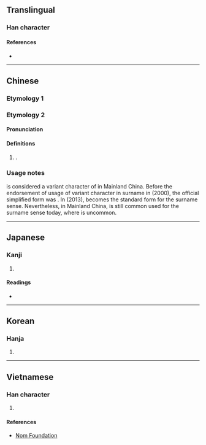 {{also|𡩋|寗|宁}}
{{character info}}
==Translingual==

===Han character===
{{Han char|rn=101|rad=用|as=07|sn=12|four=30227|canj=JPBQ|ids=⿳宀心用}}

====References====
* {{Han ref|kx=0756.080|dkj=21717|dj=1166.100|hdz=20944.080|uh=752F|ud=29999|bh=DAAC|bd=55980}}

----

==Chinese==

===Etymology 1===
{{zh-see|寧|v}}

===Etymology 2===
{{zh-forms}}

====Pronunciation====
{{zh-pron
|m=Nìng
|m-s=
|c=ning6
|c-t=
|g=
|h=pfs=
|j=
|md=
|mn=
|mn-t=
|w=
|x=
|mc=y
|oc=2,y
|cat=pn
}}

====Definitions====
{{zh-hanzi}}

# {{surname|zh}}.

===Usage notes===
{{lang|zh|甯}} is considered a variant character of {{zh-l|寧}} in Mainland China. Before the endorsement of usage of variant character in surname in {{lang|zh|中华人民共和国国家通用语言文字法}} (2000), the official simplified form was {{lang|zh|宁}}. In {{lang|zh|通用规范汉字表}} (2013), {{lang|zh|甯}} becomes the standard form for the surname sense. Nevertheless, in Mainland China, {{lang|zh|宁}} is still common used for the surname sense today, where {{lang|zh|甯}} is uncommon.

----

==Japanese==

===Kanji===
{{ja-kanji|grade=|rs=用07}}

# {{rfdef|ja|sort=用07}}

====Readings====
* {{ja-readings|on=ねい, にゅう, でい, にょう|kun=ねがい|nanori=やす}}

----

==Korean==

===Hanja===
{{ko-hanja|hangeul=[[녕]]>[[영]]|eumhun=|rv=nyeong>yeong|mr=nyŏng>yŏng|y=nyeng>yeng}}

# {{rfdef|ko|sort=用07}}

----

==Vietnamese==

===Han character===
{{vi-readings|rs=用07|reading=ninh}}

# {{rfdef|vi|sort=用07}}

====References====
* [http://nomfoundation.org/common/nom_details.php?codepoint=752f Nom Foundation]